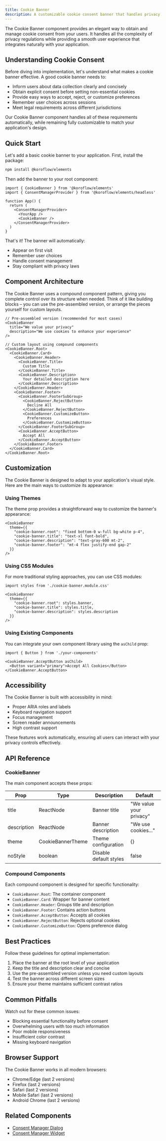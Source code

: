 ```yaml
---
title: Cookie Banner
description: A customizable cookie consent banner that handles privacy compliance with zero configuration required.
---
```


The Cookie Banner component provides an elegant way to obtain and manage cookie consent from your users. It handles all the complexity of privacy regulations while providing a smooth user experience that integrates naturally with your application.

## Understanding Cookie Consent

Before diving into implementation, let's understand what makes a cookie banner effective. A good cookie banner needs to:

- Inform users about data collection clearly and concisely
- Obtain explicit consent before setting non-essential cookies
- Provide easy ways to accept, reject, or customize preferences
- Remember user choices across sessions
- Meet legal requirements across different jurisdictions

Our Cookie Banner component handles all of these requirements automatically, while remaining fully customizable to match your application's design.

## Quick Start

Let's add a basic cookie banner to your application. First, install the package:

```bash
npm install @koroflow/elements
```

Then add the banner to your root component:

```tsx
import { CookieBanner } from '@koroflow/elements'
import { ConsentManagerProvider } from '@koroflow/elements/headless'

function App() {
  return (
    <ConsentManagerProvider>
      <YourApp />
      <CookieBanner />
    </ConsentManagerProvider>
  )
}
```

That's it! The banner will automatically:
- Appear on first visit
- Remember user choices
- Handle consent management
- Stay compliant with privacy laws

## Component Architecture

The Cookie Banner uses a compound component pattern, giving you complete control over its structure when needed. Think of it like building blocks – you can use the pre-assembled version, or arrange the pieces yourself for custom layouts.

```tsx
// Pre-assembled version (recommended for most cases)
<CookieBanner
  title="We value your privacy"
  description="We use cookies to enhance your experience"
/>

// Custom layout using compound components
<CookieBanner.Root>
  <CookieBanner.Card>
    <CookieBanner.Header>
      <CookieBanner.Title>
        Custom Title
      </CookieBanner.Title>
      <CookieBanner.Description>
        Your detailed description here
      </CookieBanner.Description>
    </CookieBanner.Header>
    <CookieBanner.Footer>
      <CookieBanner.FooterSubGroup>
        <CookieBanner.RejectButton>
          Decline All
        </CookieBanner.RejectButton>
        <CookieBanner.CustomizeButton>
          Preferences
        </CookieBanner.CustomizeButton>
      </CookieBanner.FooterSubGroup>
      <CookieBanner.AcceptButton>
        Accept All
      </CookieBanner.AcceptButton>
    </CookieBanner.Footer>
  </CookieBanner.Card>
</CookieBanner.Root>
```

## Customization

The Cookie Banner is designed to adapt to your application's visual style. Here are the main ways to customize its appearance:

### Using Themes

The theme prop provides a straightforward way to customize the banner's appearance:

```tsx
<CookieBanner
  theme={{
    "cookie-banner.root": "fixed bottom-0 w-full bg-white p-4",
    "cookie-banner.title": "text-xl font-bold",
    "cookie-banner.description": "text-gray-600 mt-2",
    "cookie-banner.footer": "mt-4 flex justify-end gap-2"
  }}
/>
```

### Using CSS Modules

For more traditional styling approaches, you can use CSS modules:

```tsx
import styles from './cookie-banner.module.css'

<CookieBanner
  theme={{
    "cookie-banner.root": styles.banner,
    "cookie-banner.title": styles.title,
    "cookie-banner.description": styles.description
  }}
/>
```

### Using Existing Components

You can integrate your own component library using the `asChild` prop:

```tsx
import { Button } from './your-components'

<CookieBanner.AcceptButton asChild>
  <Button variant="primary">Accept All Cookies</Button>
</CookieBanner.AcceptButton>
```

## Accessibility

The Cookie Banner is built with accessibility in mind:

- Proper ARIA roles and labels
- Keyboard navigation support
- Focus management
- Screen reader announcements
- High contrast support

These features work automatically, ensuring all users can interact with your privacy controls effectively.

## API Reference

### CookieBanner

The main component accepts these props:

| Prop | Type | Description | Default |
|------|------|-------------|---------|
| title | ReactNode | Banner title | "We value your privacy" |
| description | ReactNode | Banner description | "We use cookies..." |
| theme | CookieBannerTheme | Theme configuration | {} |
| noStyle | boolean | Disable default styles | false |

### Compound Components

Each compound component is designed for specific functionality:

- `CookieBanner.Root`: The container component
- `CookieBanner.Card`: Wrapper for banner content
- `CookieBanner.Header`: Groups title and description
- `CookieBanner.Footer`: Contains action buttons
- `CookieBanner.AcceptButton`: Accepts all cookies
- `CookieBanner.RejectButton`: Rejects optional cookies
- `CookieBanner.CustomizeButton`: Opens preference dialog

## Best Practices

Follow these guidelines for optimal implementation:

1. Place the banner at the root level of your application
2. Keep the title and description clear and concise
3. Use the pre-assembled version unless you need custom layouts
4. Test the banner across different screen sizes
5. Ensure your theme maintains sufficient contrast ratios

## Common Pitfalls

Watch out for these common issues:

- Blocking essential functionality before consent
- Overwhelming users with too much information
- Poor mobile responsiveness
- Insufficient color contrast
- Missing keyboard navigation

## Browser Support

The Cookie Banner works in all modern browsers:

- Chrome/Edge (last 2 versions)
- Firefox (last 2 versions)
- Safari (last 2 versions)
- Mobile Safari (last 2 versions)
- Android Chrome (last 2 versions)

## Related Components

- [Consent Manager Dialog](/components/consent-manager-dialog)
- [Consent Manager Widget](/components/consent-manager-widget)
